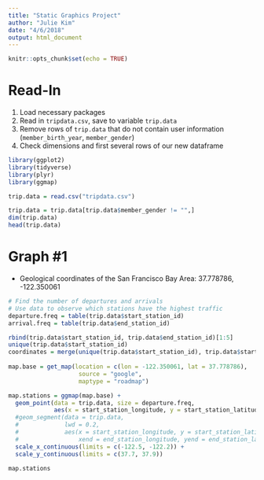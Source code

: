 ```yaml
---
title: "Static Graphics Project"
author: "Julie Kim"
date: "4/6/2018"
output: html_document
---
```


```r
knitr::opts_chunk$set(echo = TRUE)
```

Read-In
===

1. Load necessary packages
2. Read in `tripdata.csv`, save to variable `trip.data`
3. Remove rows of `trip.data` that do not contain user information (`member_birth_year`, `member_gender`)
4. Check dimensions and first several rows of our new dataframe

```r
library(ggplot2)
library(tidyverse)
library(plyr)
library(ggmap)

trip.data = read.csv("tripdata.csv")

trip.data = trip.data[trip.data$member_gender != "",]
dim(trip.data)
head(trip.data)
```

Graph #1
===

+ Geological coordinates of the San Francisco Bay Area: 37.778786, -122.350061

```r
# Find the number of departures and arrivals 
# Use data to observe which stations have the highest traffic
departure.freq = table(trip.data$start_station_id)
arrival.freq = table(trip.data$end_station_id)

rbind(trip.data$start_station_id, trip.data$end_station_id)[1:5]
unique(trip.data$start_station_id)
coordinates = merge(unique(trip.data$start_station_id), trip.data$start_station_latitude)
                
map.base = get_map(location = c(lon = -122.350061, lat = 37.778786),
                    source = "google",
                    maptype = "roadmap")

map.stations = ggmap(map.base) + 
  geom_point(data = trip.data, size = departure.freq,
             aes(x = start_station_longitude, y = start_station_latitude)) +
  #geom_segment(data = trip.data, 
  #             lwd = 0.2,
  #             aes(x = start_station_longitude, y = start_station_latitude, 
  #                 xend = end_station_longitude, yend = end_station_latitude)) + 
  scale_x_continuous(limits = c(-122.5, -122.2)) + 
  scale_y_continuous(limits = c(37.7, 37.9))

map.stations
```
